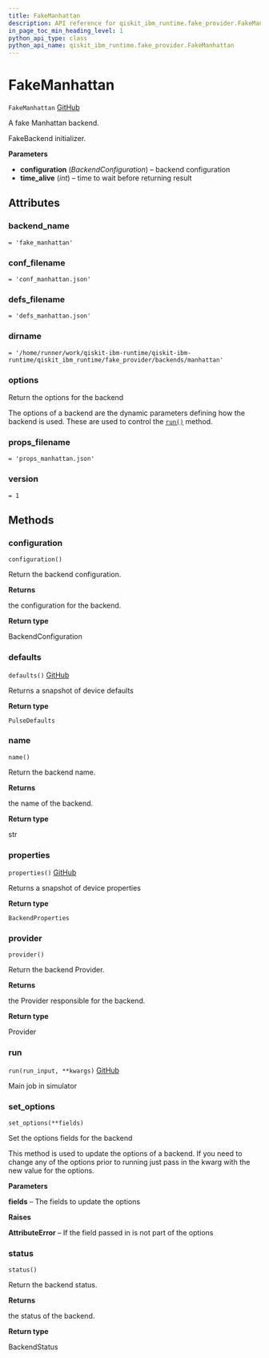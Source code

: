 ```yaml
---
title: FakeManhattan
description: API reference for qiskit_ibm_runtime.fake_provider.FakeManhattan
in_page_toc_min_heading_level: 1
python_api_type: class
python_api_name: qiskit_ibm_runtime.fake_provider.FakeManhattan
---
```


# FakeManhattan

<span id="qiskit_ibm_runtime.fake_provider.FakeManhattan" />

`FakeManhattan` [GitHub](https://github.com/Qiskit/qiskit-ibm-runtime/tree/stable/0.22/qiskit_ibm_runtime/fake_provider/backends/manhattan/fake_manhattan.py#L31-L38 "view source code")

A fake Manhattan backend.

FakeBackend initializer.

**Parameters**

*   **configuration** (*BackendConfiguration*) – backend configuration
*   **time\_alive** (*int*) – time to wait before returning result

## Attributes

<span id="qiskit_ibm_runtime.fake_provider.FakeManhattan.backend_name" />

### backend\_name

`= 'fake_manhattan'`

<span id="qiskit_ibm_runtime.fake_provider.FakeManhattan.conf_filename" />

### conf\_filename

`= 'conf_manhattan.json'`

<span id="qiskit_ibm_runtime.fake_provider.FakeManhattan.defs_filename" />

### defs\_filename

`= 'defs_manhattan.json'`

<span id="qiskit_ibm_runtime.fake_provider.FakeManhattan.dirname" />

### dirname

`= '/home/runner/work/qiskit-ibm-runtime/qiskit-ibm-runtime/qiskit_ibm_runtime/fake_provider/backends/manhattan'`

<span id="qiskit_ibm_runtime.fake_provider.FakeManhattan.options" />

### options

Return the options for the backend

The options of a backend are the dynamic parameters defining how the backend is used. These are used to control the [`run()`](#qiskit_ibm_runtime.fake_provider.FakeManhattan.run "qiskit_ibm_runtime.fake_provider.FakeManhattan.run") method.

<span id="qiskit_ibm_runtime.fake_provider.FakeManhattan.props_filename" />

### props\_filename

`= 'props_manhattan.json'`

<span id="qiskit_ibm_runtime.fake_provider.FakeManhattan.version" />

### version

`= 1`

## Methods

### configuration

<span id="qiskit_ibm_runtime.fake_provider.FakeManhattan.configuration" />

`configuration()`

Return the backend configuration.

**Returns**

the configuration for the backend.

**Return type**

BackendConfiguration

### defaults

<span id="qiskit_ibm_runtime.fake_provider.FakeManhattan.defaults" />

`defaults()` [GitHub](https://github.com/Qiskit/qiskit-ibm-runtime/tree/stable/0.22/qiskit_ibm_runtime/fake_provider/fake_pulse_backend.py#L29-L33 "view source code")

Returns a snapshot of device defaults

**Return type**

`PulseDefaults`

### name

<span id="qiskit_ibm_runtime.fake_provider.FakeManhattan.name" />

`name()`

Return the backend name.

**Returns**

the name of the backend.

**Return type**

str

### properties

<span id="qiskit_ibm_runtime.fake_provider.FakeManhattan.properties" />

`properties()` [GitHub](https://github.com/Qiskit/qiskit-ibm-runtime/tree/stable/0.22/qiskit_ibm_runtime/fake_provider/fake_qasm_backend.py#L44-L48 "view source code")

Returns a snapshot of device properties

**Return type**

`BackendProperties`

### provider

<span id="qiskit_ibm_runtime.fake_provider.FakeManhattan.provider" />

`provider()`

Return the backend Provider.

**Returns**

the Provider responsible for the backend.

**Return type**

Provider

### run

<span id="qiskit_ibm_runtime.fake_provider.FakeManhattan.run" />

`run(run_input, **kwargs)` [GitHub](https://github.com/Qiskit/qiskit-ibm-runtime/tree/stable/0.22/qiskit_ibm_runtime/fake_provider/fake_backend.py#L545-L574 "view source code")

Main job in simulator

### set\_options

<span id="qiskit_ibm_runtime.fake_provider.FakeManhattan.set_options" />

`set_options(**fields)`

Set the options fields for the backend

This method is used to update the options of a backend. If you need to change any of the options prior to running just pass in the kwarg with the new value for the options.

**Parameters**

**fields** – The fields to update the options

**Raises**

**AttributeError** – If the field passed in is not part of the options

### status

<span id="qiskit_ibm_runtime.fake_provider.FakeManhattan.status" />

`status()`

Return the backend status.

**Returns**

the status of the backend.

**Return type**

BackendStatus

